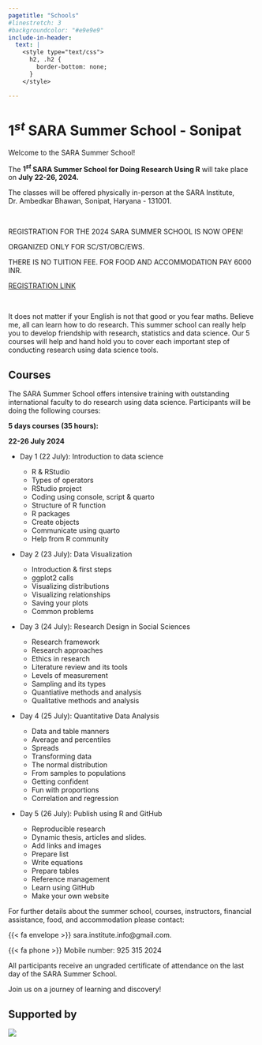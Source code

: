 ```yaml
---
pagetitle: "Schools"
#linestretch: 3
#backgroundcolor: "#e9e9e9"
include-in-header: 
  text: |
    <style type="text/css">
      h2, .h2 {
        border-bottom: none;
      }
    </style>

---
```


# $1^{st}$ SARA Summer School - Sonipat

::: {.col}
::: {.card}
Welcome to the SARA Summer School!

The **$1^{st}$ SARA Summer School for Doing Research Using R** will take place on **July 22-26, 2024.**

The classes will be offered physically in-person at the SARA Institute, Dr. Ambedkar Bhawan, Sonipat, Haryana - 131001.

<br>

::: {.centering}
[REGISTRATION FOR THE 2024 SARA SUMMER SCHOOL IS NOW OPEN!]{.clr-red}

[ORGANIZED ONLY FOR SC/ST/OBC/EWS.]{.clr-red}

[THERE IS NO TUITION FEE. FOR FOOD AND ACCOMMODATION PAY $6000$ INR.]{.clr-red}

[[REGISTRATION LINK]{.clr-red}]()

:::

<br>

It does not matter if your English is not that good or you fear maths. Believe me, all can learn how to do research. This summer school can really help you to develop friendship with research, statistics and data science. Our 5 courses will help and hand hold you to cover each important step of conducting research using data science tools.

## Courses

The SARA Summer School offers intensive training with outstanding international faculty to do research using data science. Participants will be doing the following courses:

**5 days courses (35 hours):**

**22-26 July 2024**

- Day 1 (22 July): Introduction to data science
    
    - R & RStudio
    - Types of operators
    - RStudio project
    - Coding using console, script & quarto
    - Structure of R function
    - R packages
    - Create objects
    - Communicate using quarto
    - Help from R community

- Day 2 (23 July): Data Visualization

    - Introduction & first steps
    - ggplot2 calls
    - Visualizing distributions
    - Visualizing relationships
    - Saving your plots
    - Common problems

- Day 3 (24 July): Research Design in Social Sciences

    - Research framework
    - Research approaches
    - Ethics in research
    - Literature review and its tools
    - Levels of measurement
    - Sampling and its types
    - Quantiative methods and analysis
    - Qualitative methods and analysis

- Day 4 (25 July): Quantitative Data Analysis

    - Data and table manners
    - Average and percentiles
    - Spreads
    - Transforming data
    - The normal distribution
    - From samples to populations
    - Getting confident
    - Fun with proportions
    - Correlation and regression

- Day 5 (26 July): Publish using R and GitHub

    - Reproducible research
    - Dynamic thesis, articles and slides.
    - Add links and images
    - Prepare list
    - Write equations
    - Prepare tables
    - Reference management
    - Learn using GitHub
    - Make your own website

For further details about the summer school, courses, instructors, financial assistance, food, and accommodation please contact:

{{< fa envelope >}} sara.institute.info@gmail.com.

{{< fa phone >}} Mobile number: 925 315 2024

All participants receive an ungraded certificate of attendance on the last day of the SARA Summer School.

Join us on a journey of learning and discovery!

## Supported by

![](images/sonipat-bhawan.png)

:::
:::

<br>

